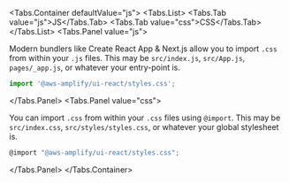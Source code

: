 
<Tabs.Container defaultValue="js">
  <Tabs.List>
    <Tabs.Tab value="js">JS</Tabs.Tab>
    <Tabs.Tab value="css">CSS</Tabs.Tab>
  </Tabs.List>
  <Tabs.Panel value="js">

Modern bundlers like Create React App & Next.js allow you to import `.css` from within your `.js` files.
This may be `src/index.js`, `src/App.js`, `pages/_app.js`, or whatever your entry-point is.

```js
import '@aws-amplify/ui-react/styles.css';
```

  </Tabs.Panel>
  <Tabs.Panel value="css">

You can import `.css` from within your `.css` files using `@import`.
This may be `src/index.css`, `src/styles/styles.css`, or whatever your global stylesheet is.

```js
@import "@aws-amplify/ui-react/styles.css";
```

  </Tabs.Panel>
</Tabs.Container>

